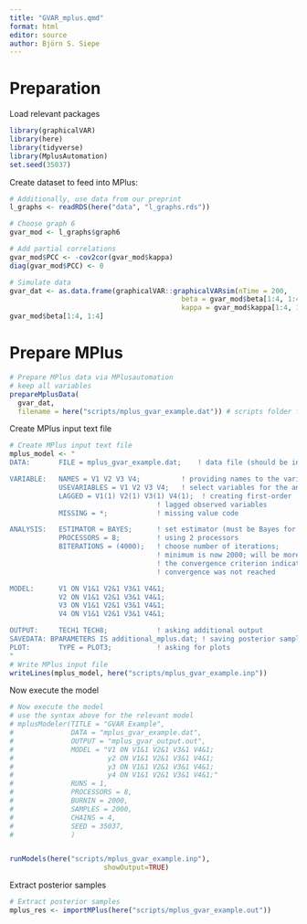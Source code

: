 ```yaml
---
title: "GVAR_mplus.qmd"
format: html
editor: source
author: Björn S. Siepe
---
```


# Preparation
Load relevant packages
```r
library(graphicalVAR)
library(here)
library(tidyverse)
library(MplusAutomation)
set.seed(35037)
```

Create dataset to feed into MPlus:
```r
# Additionally, use data from our preprint
l_graphs <- readRDS(here("data", "l_graphs.rds"))

# Choose graph 6
gvar_mod <- l_graphs$graph6

# Add partial correlations
gvar_mod$PCC <- -cov2cor(gvar_mod$kappa)
diag(gvar_mod$PCC) <- 0

# Simulate data
gvar_dat <- as.data.frame(graphicalVAR::graphicalVARsim(nTime = 200, 
                                          beta = gvar_mod$beta[1:4, 1:4],
                                          kappa = gvar_mod$kappa[1:4, 1:4]))
gvar_mod$beta[1:4, 1:4]

```


# Prepare MPlus
```r
# Prepare MPlus data via MPlusautomation
# keep all variables
prepareMplusData(
  gvar_dat,
  filename = here("scripts/mplus_gvar_example.dat")) # scripts folder for Mplus
```

Create MPlus input text file
```r
# Create MPlus input text file
mplus_model <- " 
DATA:	    FILE = mplus_gvar_example.dat;    ! data file (should be in same folder)

VARIABLE:	NAMES = V1 V2 V3 V4;          ! providing names to the variables 
            USEVARIABLES = V1 V2 V3 V4;   ! select variables for the analysis
	        LAGGED = V1(1) V2(1) V3(1) V4(1);  ! creating first-order
                                    ! lagged observed variables                                    
            MISSING = *;            ! missing value code

ANALYSIS:	ESTIMATOR = BAYES;      ! set estimator (must be Bayes for DSEM) 
	        PROCESSORS = 8;         ! using 2 processors
	        BITERATIONS = (4000);   ! choose number of iterations;
                                    ! minimum is now 2000; will be more if 
                                    ! the convergence criterion indicates
                                    ! convergence was not reached

MODEL:	    V1 ON V1&1 V2&1 V3&1 V4&1;        
            V2 ON V1&1 V2&1 V3&1 V4&1;
            V3 ON V1&1 V2&1 V3&1 V4&1;
            V4 ON V1&1 V2&1 V3&1 V4&1;

OUTPUT:	    TECH1 TECH8;            ! asking additional output
SAVEDATA: BPARAMETERS IS additional_mplus.dat; ! saving posterior samples
PLOT:	    TYPE = PLOT3;           ! asking for plots
"
# Write MPlus input file
writeLines(mplus_model, here("scripts/mplus_gvar_example.inp"))

```

Now execute the model
```r
# Now execute the model
# use the syntax above for the relevant model
# mplusModeler(TITLE = "GVAR Example",
#              DATA = "mplus_gvar_example.dat",
#              OUTPUT = "mplus_gvar_output.out",
#              MODEL = "V1 ON V1&1 V2&1 V3&1 V4&1;
#                       y2 ON V1&1 V2&1 V3&1 V4&1;
#                       y3 ON V1&1 V2&1 V3&1 V4&1;
#                       y4 ON V1&1 V2&1 V3&1 V4&1;"
#              RUNS = 1,
#              PROCESSORS = 8,
#              BURNIN = 2000,
#              SAMPLES = 2000,
#              CHAINS = 4,
#              SEED = 35037,
#              )


runModels(here("scripts/mplus_gvar_example.inp"), 
                       showOutput=TRUE)
```


Extract posterior samples
```r
# Extract posterior samples
mplus_res <- importMPlus(here("scripts/mplus_gvar_example.out"))
```







